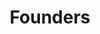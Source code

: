 ---
name: "Zac Smith"
bio: "Infrastructure and open source nerd since 2001. Most recently leader of the Metal and Network Edge businesses at Equinix."
title: "Founders"
avatar: "../../assets/images/authors/zac.png"
social:
  twitter: "https://twitter.com/zacsmith"
  github: "https://github.com/zacsmith"
  linkedin: "https://linkedin.com/in/zacsmith"
--- 